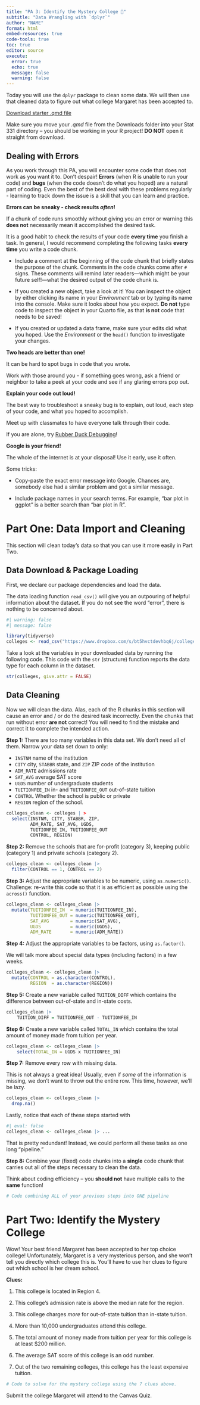 ```yaml
---
title: "PA 3: Identify the Mystery College 🏫"
subtitle: "Data Wrangling with `dplyr`"
author: "NAME"
format: html
embed-resources: true
code-tools: true
toc: true
editor: source
execute: 
  error: true
  echo: true
  message: false
  warning: false
---
```


Today you will use the `dplyr` package to clean some data. We will then use that cleaned data to figure out what college Margaret has been accepted to.

[Download starter .qmd file](PA3.qmd)

::: callout-caution
Make sure you move your *.qmd* file from the Downloads folder into your Stat 331 directory -- you should be working in your R project! **DO NOT** open it straight from download.
:::

::: {.callout-tip collapse="true"}

## Dealing with Errors

As you work through this PA, you will encounter some code that does not work as you want it to. Don't despair! **Errors** (when R is unable to run your code) and **bugs** (when the code doesn't do what you hoped) are a natural part of coding. Even the best of the best deal with these problems regularly - learning to track down the issue is a skill that you can learn and practice.

**Errors can be sneaky - check results *often*!**

If a chunk of code runs smoothly without giving you an error or warning this **does not** necessarily mean it accomplished the desired task.

It is a good habit to check the results of your code **every time** you finish a task. In general, I would recommend completing the following tasks **every time** you write a code chunk.

-   Include a comment at the beginning of the code chunk that briefly states the purpose of the chunk. Comments in the code chunks come after `#` signs. These comments will remind later readers---which might be your future self!---what the desired output of the code chunk is.

-   If you created a new object, take a look at it! You can inspect the object by either clicking its name in your *Environment* tab or by typing its name into the console. Make sure it looks about how you expect. **Do not** type code to inspect the object in your Quarto file, as that **is not** code that needs to be saved!

-   If you created or updated a data frame, make sure your edits did what you hoped. Use the *Environment* or the `head()` function to investigate your changes.

**Two heads are better than one!**

It can be hard to spot bugs in code that you wrote.

Work with those around you - if something goes wrong, ask a friend or neighbor to take a peek at your code and see if any glaring errors pop out.

**Explain your code out loud!**

The best way to troubleshoot a sneaky bug is to explain, out loud, each step of your code, and what you hoped to accomplish.

Meet up with classmates to have everyone talk through their code.

If you are alone, try [Rubber Duck Debugging](https://en.wikipedia.org/wiki/Rubber_duck_debugging)!

**Google is your friend!**

The whole of the internet is at your disposal! Use it early, use it often.

Some tricks:

-   Copy-paste the exact error message into Google. Chances are, somebody else had a similar problem and got a similar message.

-   Include package names in your search terms. For example, "bar plot in ggplot" is a better search than "bar plot in R".

:::


# Part One: Data Import and Cleaning

This section will clean today's data so that you can use it more easily in Part Two.

## Data Download & Package Loading

First, we declare our package dependencies and load the data.

::: callout-warning
The data loading function `read_csv()` will give you an outpouring of helpful information about the dataset. If you do not see the word "error", there is nothing to be concerned about.
:::

```r
#| warning: false
#| message: false

library(tidyverse)
colleges <- read_csv("https://www.dropbox.com/s/bt5hvctdevhbq6j/colleges.csv?dl=1")
```

Take a look at the variables in your downloaded data by running the following code. This code with the `str` (structure) function reports the data type for each column in the dataset.

```r
str(colleges, give.attr = FALSE)
```


## Data Cleaning

Now we will clean the data. Alas, each of the R chunks in this section will cause an error and / or do the desired task incorrectly. Even the chunks that run without error **are not** correct! You will need to find the mistake and correct it to complete the intended action.

**Step 1:** There are too many variables in this data set. We don't need all of them. Narrow your data set down to only:

-   `INSTNM` name of the institution
-   `CITY` city, `STABBR` state, and `ZIP` ZIP code of the institution
-   `ADM_RATE` admissions rate
-   `SAT_AVG` average SAT score
-   `UGDS` number of undergraduate students
-    `TUITIONFEE_IN` in- and `TUITIONFEE_OUT` out-of-state tuition
-   `CONTROL` Whether the school is public or private
-   `REGION` region of the school.

```r
colleges_clean <- colleges | >  
  select(INSTNM, CITY, STABBR, ZIP,
         ADM_RATE, SAT_AVG, UGDS,
         TUITIONFEE_IN, TUITIONFEE_OUT
         CONTROL, REGION) 
```

**Step 2:** Remove the schools that are for-profit (category 3), keeping public (category 1) and private schools (category 2).

```r
colleges_clean <- colleges_clean |> 
  filter(CONTROL == 1, CONTROL == 2)
```

**Step 3:** Adjust the appropriate variables to be numeric, using `as.numeric()`. Challenge: re-write this code so that it is as efficient as possible using the `across()` function.

```r
colleges_clean <- colleges_clean |> 
  mutate(TUITIONFEE_IN  = numeric(TUITIONFEE_IN),
         TUITIONFEE_OUT = numeric(TUITIONFEE_OUT),
         SAT_AVG        = numeric(SAT_AVG),
         UGDS           = numeric(UGDS),
         ADM_RATE       = numeric(ADM_RATE)) 
```

**Step 4:** Adjust the appropriate variables to be factors, using `as.factor()`.

::: callout-note
We will talk more about special data types (including factors) in a few weeks. 
:::

```r
colleges_clean <- colleges_clean |>
  mutate(CONTROL = as.character(CONTROL),
         REGION  = as.character(REGION))
```

**Step 5:** Create a new variable called `TUITION_DIFF` which contains the difference between out-of-state and in-state costs.

```r
colleges_clean |> 
    TUITION_DIFF = TUITIONFEE_OUT - TUITIONFEE_IN
```

**Step 6:** Create a new variable called `TOTAL_IN` which contains the total amount of money made from tuition per year.

```r
colleges_clean <- colleges_clean |> 
    select(TOTAL_IN = UGDS x TUITIONFEE_IN)
```

**Step 7:** Remove every row with missing data.

::: callout-warning
This is not always a great idea! Usually, even if *some* of the information is missing, we don't want to throw out the entire row. This time, however, we'll be lazy.
:::

```r
colleges_clean <- colleges_clean |> 
  drop.na()
```

Lastly, notice that each of these steps started with

```r
#| eval: false
colleges_clean <- colleges_clean |> ...
```

That is pretty redundant! Instead, we could perform all these tasks as one long "pipeline."

**Step 8:** Combine your (fixed) code chunks into a **single** code chunk that carries out all of the steps necessary to clean the data.

::: callout-tip
Think about coding efficiency -- you **should not** have multiple calls to the **same** function!
:::

```r
# Code combining ALL of your previous steps into ONE pipeline
```

# Part Two: Identify the Mystery College

Wow! Your best friend Margaret has been accepted to her top choice college! Unfortunately, Margaret is a very mysterious person, and she won't tell you directly which college this is. You'll have to use her clues to figure out which school is her dream school.

**Clues:**

1.  This college is located in Region 4.

2.  This college's admission rate is above the median rate for the region.

3.  This college charges *more* for out-of-state tuition than in-state tuition.

4.  More than 10,000 undergraduates attend this college.

5.  The total amount of money made from tuition per year for this college is at least $200 million.

6.  The average SAT score of this college is an odd number.

7.  Out of the two remaining colleges, this college has the least expensive tuition.

```r
# Code to solve for the mystery college using the 7 clues above.
```

Submit the college Margaret will attend to the Canvas Quiz.

